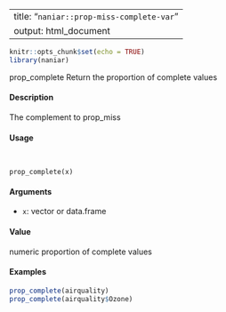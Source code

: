 
---
title: "``naniar::prop-miss-complete-var``"
output: html_document
---

```r
knitr::opts_chunk$set(echo = TRUE)
library(naniar)
```
prop_complete Return the proportion of complete values

####  Description 

The complement to prop_miss

####  Usage 
<pre><code>

prop_complete(x)
</code></pre>
#### Arguments 

* ``x``: vector or data.frame

#### Value 

numeric proportion of complete values

#### Examples 
```r
prop_complete(airquality)
prop_complete(airquality$Ozone)
```
